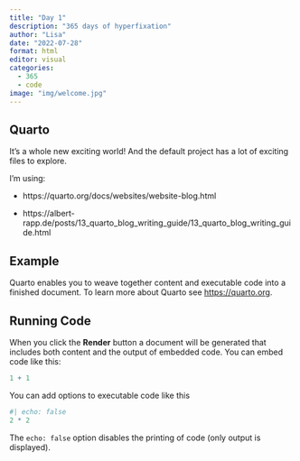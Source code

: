 ```yaml
---
title: "Day 1"
description: "365 days of hyperfixation"
author: "Lisa"
date: "2022-07-28"
format: html
editor: visual
categories:
  - 365
  - code
image: "img/welcome.jpg"
---
```


## Quarto

It's a whole new exciting world! And the default project has a lot of exciting files to explore.

I'm using:

-   https://quarto.org/docs/websites/website-blog.html

-   https://albert-rapp.de/posts/13_quarto_blog_writing_guide/13_quarto_blog_writing_guide.html

## Example

Quarto enables you to weave together content and executable code into a finished document. To learn more about Quarto see <https://quarto.org>.

## Running Code

When you click the **Render** button a document will be generated that includes both content and the output of embedded code. You can embed code like this:

```r
1 + 1
```

You can add options to executable code like this

```r
#| echo: false
2 * 2
```

The `echo: false` option disables the printing of code (only output is displayed).
